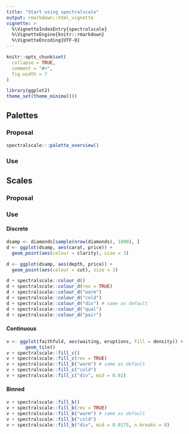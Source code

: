 ```yaml
---
title: "Start using spectralscale"
output: rmarkdown::html_vignette
vignette: >
  %\VignetteIndexEntry{spectralscale}
  %\VignetteEngine{knitr::rmarkdown}
  %\VignetteEncoding{UTF-8}
---
```


```r
knitr::opts_chunk$set(
  collapse = TRUE,
  comment = "#>",
  fig.width = 7
)
```

```r
library(ggplot2)
theme_set(theme_minimal())
```


## Palettes

### Proposal

```r
spectralscale:::palette_overview()
```

### Use


## Scales

### Proposal

### Use

#### Discrete

```r
dsamp <- diamonds[sample(nrow(diamonds), 1000), ]
d <- ggplot(dsamp, aes(carat, price)) +
  geom_point(aes(colour = clarity), size = 3)

d <- ggplot(dsamp, aes(depth, price)) +
  geom_point(aes(colour = cut), size = 3)

d + spectralscale::colour_d()
d + spectralscale::colour_d(rev = TRUE)
d + spectralscale::colour_d("warm")
d + spectralscale::colour_d("cold")
d + spectralscale::colour_d("div") # same as default
d + spectralscale::colour_d("qual")
d + spectralscale::colour_d("pair")
```

#### Continuous

```r
v <- ggplot(faithfuld, aes(waiting, eruptions, fill = density)) +
       geom_tile()
v + spectralscale::fill_c()
v + spectralscale::fill_c(rev = TRUE)
v + spectralscale::fill_b("warm") # same as default
v + spectralscale::fill_c("cold")
v + spectralscale::fill_c("div", mid = 0.02)
```

#### Binned

```r
v + spectralscale::fill_b()
v + spectralscale::fill_b(rev = TRUE)
v + spectralscale::fill_b("warm") # same as default
v + spectralscale::fill_b("cold")
v + spectralscale::fill_b("div", mid = 0.0175, n.breaks = 8)
```

